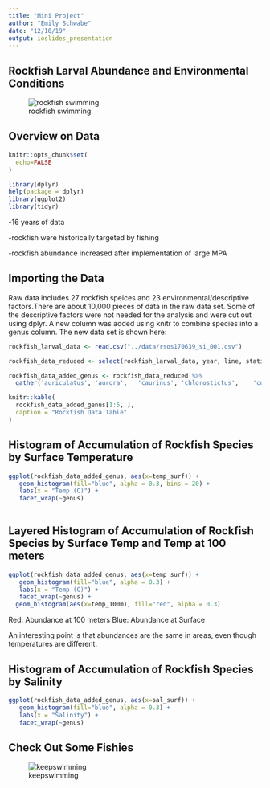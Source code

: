 ```yaml
---
title: "Mini Project"
author: "Emily Schwabe"
date: "12/10/19"
output: ioslides_presentation
---
```





## Rockfish Larval Abundance and Environmental Conditions 
 
![rockfish swimming](https://media.npr.org/assets/img/2015/02/06/rockfish_slide-f01ca2078dd1480dbf5039668186862008118fcf-s800-c85.jpg)



## Overview on Data 
```r
knitr::opts_chunk$set(
  echo=FALSE
)
```

```r
library(dplyr)
help(package = dplyr)
library(ggplot2)
library(tidyr)
```

-16 years of data


-rockfish were historically targeted by fishing 


-rockfish abundance increased after implementation of large MPA

## Importing the Data 
Raw data includes 27 rockfish speices and 23 environmental/descriptive factors.There are about 10,000 pieces of data in the raw data set. Some of the descriptive factors were not needed for the analysis and were cut out using dplyr. A new column was added using knitr to combine species into a genus column. The new data set is shown here: 

```r
rockfish_larval_data <- read.csv("../data/rsos170639_si_001.csv")
```


```r
rockfish_data_reduced <- select(rockfish_larval_data, year, line, station, station.depth, temp_surf, sal_surf, oxygen_surf, temp_100m, sal_100m, oxygen_100m, auriculatus, aurora,	caurinus,	chlorostictus,	constellatus,crameri,	crocotulus,	dalli,	did.not.work,	diploproa,	elongatus,	ensifer,	entomelas,	flavidus,	gilli,	goodei, helvomaculatus,	hopkinsi,	jordani,	levis,	macdonaldi,	melanostomus,	miniatus,	moseri,	mystinus,	ovalis,	paucispinis)
```

```r
rockfish_data_added_genus <- rockfish_data_reduced %>%
  gather('auriculatus', 'aurora',	'caurinus',	'chlorostictus',	'constellatus', 'crameri',	'crocotulus',	'dalli',	'did.not.work',	'diploproa',	'elongatus',	'ensifer',	'entomelas',	'flavidus',	'gilli',	'goodei', 'helvomaculatus',	'hopkinsi',	'jordani',	'levis',	'macdonaldi',	'melanostomus',	'miniatus',	'moseri',	'mystinus',	'ovalis',	'paucispinis', key = "genus", value = "counts")
```


```r
knitr::kable(
  rockfish_data_added_genus[1:5, ], 
  caption = "Rockfish Data Table"
)
```


## Histogram of Accumulation of Rockfish Species by Surface Temperature


```r
ggplot(rockfish_data_added_genus, aes(x=temp_surf)) +
   geom_histogram(fill="blue", alpha = 0.3, bins = 20) +
   labs(x = "Temp (C)") +
   facet_wrap(~genus) 
  
```


## Layered Histogram of Accumulation of Rockfish Species by Surface Temp and Temp at 100 meters
```r
ggplot(rockfish_data_added_genus, aes(x=temp_surf)) +
   geom_histogram(fill="blue", alpha = 0.3) +
   labs(x = "Temp (C)") +
   facet_wrap(~genus) +
  geom_histogram(aes(x=temp_100m), fill="red", alpha = 0.3)
```
Red: Abundance at 100 meters
Blue: Abundance at Surface

An interesting point is that abundances are the same in areas, even though temperatures are different. 


## Histogram of Accumulation of Rockfish Species by Salinity
```r
ggplot(rockfish_data_added_genus, aes(x=sal_surf)) +
   geom_histogram(fill="blue", alpha = 0.3) +
   labs(x = "Salinity") +
   facet_wrap(~genus)
```

## Check Out Some Fishies 


![keepswimming](https://media.giphy.com/media/ZTAojHK9IHsSQ/giphy.gif)





